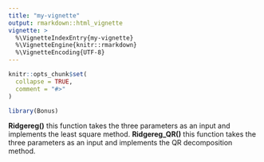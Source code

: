 ```yaml
---
title: "my-vignette"
output: rmarkdown::html_vignette
vignette: >
  %\VignetteIndexEntry{my-vignette}
  %\VignetteEngine{knitr::rmarkdown}
  %\VignetteEncoding{UTF-8}
---
```


```r
knitr::opts_chunk$set(
  collapse = TRUE,
  comment = "#>"
)
```

```r
library(Bonus)
```
**Ridgereg()**
this function takes the three parameters as an input and implements the least square method.
**Ridgereg_QR()**
this function takes the three parameters as an input and implements the QR decomposition method.
